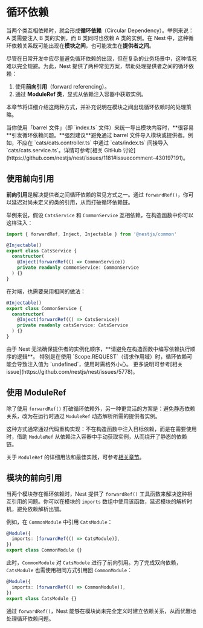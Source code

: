 # 循环依赖

当两个类互相依赖时，就会形成**循环依赖**（Circular Dependency）。举例来说：A 类需要注入 B 类的实例，而 B 类同时也依赖 A 类的实例。在 Nest 中，这种循环依赖关系既可能出现在**模块之间**，也可能发生在**提供者之间**。

尽管在日常开发中应尽量避免循环依赖的出现，但在复杂的业务场景中，这种情况难以完全规避。为此，Nest 提供了两种常见方案，帮助处理提供者之间的循环依赖：

1. 使用**前向引用**（forward referencing）。
2. 通过 **ModuleRef 类**，显式从依赖注入容器中获取实例。

本章节将详细介绍这两种方式，并补充说明在模块之间出现循环依赖时的处理策略。

<CalloutInfo type="warning" title="特别注意">
  当你使用「barrel 文件」（即 `index.ts`
  文件）来统一导出模块内容时，**很容易**引发循环依赖问题。**强烈建议**避免通过
  barrel 文件导入模块或提供者。例如，不应在 `cats/cats.controller.ts` 中通过
  `cats/index.ts` 间接导入 `cats/cats.service.ts`。详情可参考[相关 GitHub
  讨论](https://github.com/nestjs/nest/issues/1181#issuecomment-430197191)。
</CalloutInfo>

## 使用前向引用

**前向引用**是解决提供者之间循环依赖的常见方式之一。通过 `forwardRef()`，你可以延迟对尚未定义的类的引用，从而打破循环依赖链。

举例来说，假设 `CatsService` 和 `CommonService` 互相依赖，在构造函数中你可以这样注入：

```ts filename='cats.service.ts'
import { forwardRef, Inject, Injectable } from '@nestjs/common'

@Injectable()
export class CatsService {
  constructor(
    @Inject(forwardRef(() => CommonService))
    private readonly commonService: CommonService
  ) {}
}
```

在对端，也需要采用相同的做法：

```ts filename='common.service.ts'
@Injectable()
export class CommonService {
  constructor(
    @Inject(forwardRef(() => CatsService))
    private readonly catsService: CatsService
  ) {}
}
```

<CalloutInfo type="warning">
  由于 Nest
  无法确保提供者的实例化顺序，**请避免在构造函数中编写依赖执行顺序的逻辑**。
  特别是在使用 `Scope.REQUEST`（请求作用域）时，循环依赖可能会导致注入值为
  `undefined`，使用时需格外小心。 更多说明可参考[相关
  issue](https://github.com/nestjs/nest/issues/5778)。
</CalloutInfo>

## 使用 ModuleRef

除了使用 `forwardRef()` 打破循环依赖外，另一种更灵活的方案是：避免静态依赖关系，改为在运行时通过 `ModuleRef` 动态解析所需的提供者实例。

这种方式通常通过代码重构实现：不在构造函数中注入目标依赖，而是在需要使用时，借助 `ModuleRef` 从依赖注入容器中手动获取实例，从而绕开了静态的依赖链。

关于 `ModuleRef` 的详细用法和最佳实践，可参考[相关章节](/fundamentals/module-ref)。

## 模块的前向引用

当两个模块存在循环依赖时，Nest 提供了 `forwardRef()` 工具函数来解决这种相互引用的问题。你可以在模块的 `imports` 数组中使用该函数，延迟模块的解析时机，避免依赖解析出错。

例如，在 `CommonModule` 中引用 `CatsModule`：

```ts filename='common.module.ts'
@Module({
  imports: [forwardRef(() => CatsModule)],
})
export class CommonModule {}
```

此时，`CommonModule` 对 `CatsModule` 进行了前向引用。为了完成双向依赖，`CatsModule` 也需使用相同方式引用回 `CommonModule`：

```ts filename='cats.module.ts'
@Module({
  imports: [forwardRef(() => CommonModule)],
})
export class CatsModule {}
```

通过 `forwardRef()`，Nest 能够在模块尚未完全定义时建立依赖关系，从而优雅地处理循环依赖问题。

